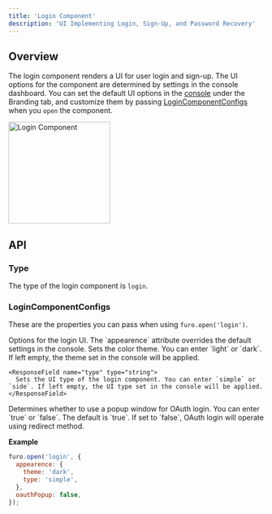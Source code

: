 ```yaml
---
title: 'Login Component'
description: 'UI Implementing Login, Sign-Up, and Password Recovery'
---
```


## Overview

The login component renders a UI for user login and sign-up. The UI options for the component are determined by settings in the console dashboard. You can set the default UI options in the [console](https://console.furo.one) under the Branding tab, and customize them by passing [LoginComponentConfigs](#logincomponentconfigs) when you `open` the component.

<Frame>
  <img
    noZoom
    src="/images/login-component.jpg"
    alt="Login Component"
    width="200"
  />
</Frame>

## API

### Type

The type of the login component is `login`.

### LoginComponentConfigs

These are the properties you can pass when using `furo.open('login')`.

<ParamField path="appearence" type="object">
  Options for the login UI. The `appearence` attribute overrides the default settings in the console.

  <Expandable title="properties" defaultOpen>
    <ResponseField name="theme" type="string">
      Sets the color theme. You can enter `light` or `dark`. If left empty, the theme set in the console will be applied.
    </ResponseField>

    <ResponseField name="type" type="string">
      Sets the UI type of the login component. You can enter `simple` or `side`. If left empty, the UI type set in the console will be applied.
    </ResponseField>

  </Expandable>
</ParamField>

<ParamField path="oauthPopup" type="boolean" default={true}>
  Determines whether to use a popup window for OAuth login. You can enter `true`
  or `false`. The default is `true`. If set to `false`, OAuth login will operate
  using redirect method.
</ParamField>

**Example**

```js
furo.open('login', {
  appearence: {
    theme: 'dark',
    type: 'simple',
  },
  oauthPopup: false,
});
```
